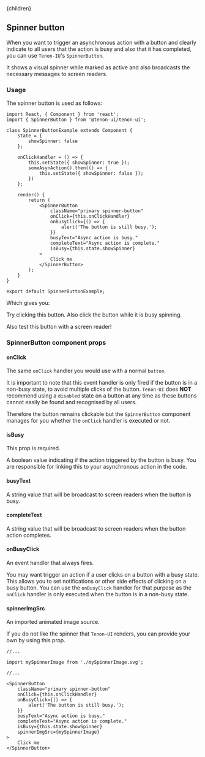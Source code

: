 

<Layout>
    <Helmet>
        <title>Tenon-ui | Spinner button</title>
    </Helmet>{children}
</Layout>

## Spinner button

When you want to trigger an asynchronous action with a button and clearly indicate to all users that
the action is busy and also that it has completed, you can use `Tenon-IU`'s `SpinnerButton`. 

It shows a visual spinner while marked as active and also broadcasts the necessary messages to screen 
readers.

### Usage

The spinner button is used as follows:

```
import React, { Component } from 'react';
import { SpinnerButton } from '@tenon-ui/tenon-ui';

class SpinnerButtonExample extends Component {
    state = {
        showSpinner: false
    };

    onClickHandler = () => {
        this.setState({ showSpinner: true });
        someAsynAction().then(() => {
            this.setState({ showSpinner: false });
        })
    };

    render() {
        return (
            <SpinnerButton
                className="primary spinner-button"
                onClick={this.onClickHandler}
                onBusyClick={() => {
                    alert('The button is still busy.');
                }}
                busyText="Async action is busy."
                completeText="Async action is complete."
                isBusy={this.state.showSpinner}
            >
                Click me
            </SpinnerButton>
        );
    }
}

export default SpinnerButtonExample;
```

Which gives you:

<SpinnerButtonExample />

Try clicking this button. Also click the button while it is busy spinning.

Also test this button with a screen reader!

### SpinnerButton component props

#### onClick

The same `onClick` handler you would use with a normal `button`.

It is important to note that this event handler is only fired if the button is in a non-busy
state, to avoid multiple clicks of the button. `Tenon-UI` does **NOT** recommend using a `disabled`
state on a button at any time as these buttons cannot easily be found and recognised by all users.

Therefore the button remains clickable but the `SpinnerButton` component manages for you whether the
`onClick` handler is executed or not.

#### isBusy
This prop is required.

A boolean value indicating if the action triggered by the button is busy. You are responsible 
for linking this to your asynchronous action in the code.

#### busyText 
A string value that will be broadcast to screen readers when the button is busy.

#### completeText
A string value that will be broadcast to screen readers when the button action completes.

#### onBusyClick
An event handler that always fires.

You may want trigger an action if a user clicks on a button with a busy state. This allows you 
to set notifications or other side effects of clicking on a busy button. You can use the 
`onBusyClick` handler for that purpose as the `onClick` handler is only executed when the button is 
in a non-busy state.

#### spinnerImgSrc
An imported animated image source.

If you do not like the spinner that `Tenon-UI` renders, you can provide your own by using this prop.

```
//...

import mySpinnerImage from './mySpinnerImage.svg';

//...

<SpinnerButton
    className="primary spinner-button"
    onClick={this.onClickHandler}
    onBusyClick={() => {
        alert('The button is still busy.');
    }}
    busyText="Async action is busy."
    completeText="Async action is complete."
    isBusy={this.state.showSpinner}
    spinnerImgSrc={mySpinnerImage}
>
    Click me
</SpinnerButton>

```
